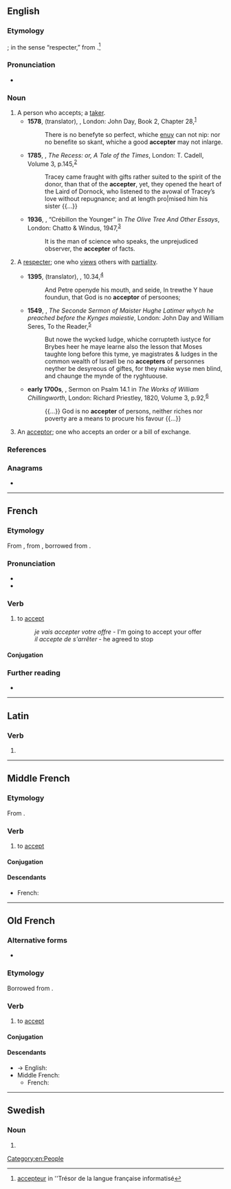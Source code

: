 ==English==

===Etymology===
{{PIE root|en|keh₂p}}
{{suffix|accept|er|id2=agent noun|lang=en}}; in the sense “respecter,” from {{der|en|frm|accepteur}}.<ref>[http://www.cnrtl.fr/etymologie/accepteur accepteur] in ''Trésor de la langue française informatisé</ref>

===Pronunciation===
* {{a|US}} {{IPA|/æk.ˈsɛp.tɚ/|lang=en}}

===Noun===
{{en-noun}}

# A person who accepts; a [[taker]].
#* '''1578''', {{w|Arthur Golding}} (translator), ''{{w|De Beneficiis|The Woorke of the Excellent Philosopher Lucius Annæus Seneca Concerning Benefyting that is too say the Dooing, Receyuing, and Requyting of Good Turnes}}'', London: John Day, Book 2, Chapter 28,<sup>[http://name.umdl.umich.edu/A11902.0001.001]</sup>
#*: There is no benefyte so perfect, whiche [[envy|enuy]] can not nip: nor no benefite so skant, whiche a good '''accepter''' may not inlarge.
#* '''1785''', {{w|Sophia Lee}}, ''The Recess: or, A Tale of the Times'', London: T. Cadell, Volume 3, p.{{nbsp}}145,<sup>[http://name.umdl.umich.edu/004874811.0001.003]</sup>
#*: Tracey came fraught with gifts rather suited to the spirit of the donor, than that of the '''accepter''', yet, they opened the heart of the Laird of Dornock, who listened to the avowal of Tracey’s love without repugnance; and at length pro|mised him his sister {{...}}
#* '''1936''', {{w|Aldous Huxley}}, “Crébillon the Younger” in ''The Olive Tree And Other Essays'', London: Chatto & Windus, 1947,<sup>[https://www.fadedpage.com/books/20161122/html.php]</sup>
#*: It is the man of science who speaks, the unprejudiced observer, the '''accepter''' of facts.
# {{lb|en|obsolete}} A [[respecter]]; one who [[view]]s others with [[partiality]].
#* '''1395''', {{w|John Wycliffe}} (translator), ''{{w|Wycliffe's Bible|Bible}}'', {{w|Book of Acts|Acts}} 10.34,<sup>[https://www.studylight.org/desk/index.cgi?sr=0&old_q=Matthew+1&search_form_type=general&q1=Acts+10%3A34&s=2&t1=en_wyc&ns=0]</sup>
#*: And Petre openyde his mouth, and seide, In trewthe Y haue foundun, that God is no '''acceptor''' of persoones;
#* '''1549''', {{w|Hugh Latimer}}, ''The Seconde Sermon of Maister Hughe Latimer whych he preached before the Kynges maiestie'', London: John Day and William Seres, To the Reader,<sup>[http://name.umdl.umich.edu/A05142.0001.001]</sup>
#*: But nowe the wycked Iudge, whiche corrupteth iustyce for Brybes heer he maye learne also the lesson that Moses taughte long before this tyme, ye magistrates & Iudges in the common wealth of Israell be no '''accepters''' of personnes neyther be desyreous of giftes, for they make wyse men blind, and chaunge the mynde of the ryghtuouse.
#* '''early 1700s''', {{w|William Chillingworth}}, Sermon on Psalm 14.1 in ''The Works of William Chillingworth'', London: Richard Priestley, 1820, Volume 3, p.{{nbsp}}92,<sup>[https://catalog.hathitrust.org/Record/008623081]</sup>
#*: {{...}} God is no '''accepter''' of persons, neither riches nor poverty are a means to procure his favour {{...}}
# {{lb|en|legal}} An [[acceptor]]; one who accepts an order or a bill of exchange.

===References===
<references/>

===Anagrams===
* {{anagrams|en|a=acceeprt|reaccept}}

[[Category:en:People]]

----

==French==

===Etymology===
From {{inh|fr|frm|accepter}}, from {{inh|fr|fro|accepter}}, borrowed from {{bor|fr|la|accepto|acceptō, acceptāre}}.

===Pronunciation===
* {{fr-IPA}}
* {{audio|Fr-Paris--accepter.oga|Audio (FR)|lang=fr}}

===Verb===
{{fr-verb}}

# {{lb|fr|transitive}} to [[accept]]
#: ''je vais accepter votre offre'' - I'm going to accept your offer
#: ''il accepte de s'arrêter'' - he agreed to stop

====Conjugation====
{{fr-conj-auto}}

===Further reading===
* {{R:TLFi}}

----

==Latin==

===Verb===
{{la-verb-form|accepter}}

# {{inflection of|acceptō||1|s|pres|pasv|subj|lang=la}}

----

==Middle French==

===Etymology===
From {{inh|frm|fro|accepter}}.

===Verb===
{{head|frm|verb}}

# to [[accept]]

====Conjugation====
{{frm-conj-er|accept}}

====Descendants====
* French: {{l|fr|accepter}}

----

==Old French==

===Alternative forms===
* {{l|fro|acepter}}

===Etymology===
Borrowed from {{bor|fro|la|accepto|acceptō, acceptāre}}.

===Verb===
{{head|fro|verb}}

# to [[accept]]

====Conjugation====
{{fro-conj-er}}

====Descendants====
* → English: {{l|en|accept}}
* Middle French: {{l|frm|accepter}}
** French: {{l|fr|accepter}}

----

==Swedish==

===Noun===
{{head|sv|noun form}}

# {{sv-noun-form-indef-pl|accept}}